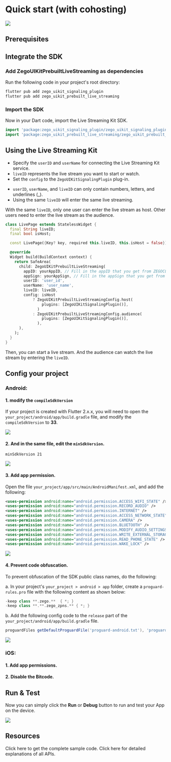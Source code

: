 
# Quick start (with cohosting)

<Frame width="auto" height="auto" caption="">
  <img src="https://storage.zego.im/sdk-doc/Pics/ZegoUIKit/Flutter/live_with_cohosting2.gif" />
</Frame>

## Prerequisites

<UIKitInvitationPrerequisitesZIMSignaling/>

## Integrate the SDK

### Add ZegoUIKitPrebuiltLiveStreaming as dependencies

Run the following code in your project's root directory: 

```dart
flutter pub add zego_uikit_signaling_plugin
flutter pub add zego_uikit_prebuilt_live_streaming
```

### Import the SDK

Now in your Dart code, import the Live Streaming Kit SDK.

```dart
import 'package:zego_uikit_signaling_plugin/zego_uikit_signaling_plugin.dart';
import 'package:zego_uikit_prebuilt_live_streaming/zego_uikit_prebuilt_live_streaming';
```


## Using the Live Streaming Kit

- Specify the `userID` and `userName` for connecting the Live Streaming Kit service. 
- `liveID` represents the live stream you want to start or watch.
- Set the `config` to the `ZegoUIKitSignalingPlugin` plug-in.

<Note title="Note">

- `userID`, `userName`, and `liveID` can only contain numbers, letters, and underlines (_). 
- Using the same `liveID` will enter the same live streaming.
</Note>


<Warning title="Warning">

With the same `liveID`, only one user can enter the live stream as host. Other users need to enter the live stream as the audience.
</Warning>


```dart
class LivePage extends StatelessWidget {
  final String liveID;
  final bool isHost;

  const LivePage({Key? key, required this.liveID, this.isHost = false}) : super(key: key);

  @override
  Widget build(BuildContext context) {
    return SafeArea(
      child: ZegoUIKitPrebuiltLiveStreaming(
        appID: yourAppID, // Fill in the appID that you get from ZEGOCLOUD Admin Console.
        appSign: yourAppSign, // Fill in the appSign that you get from ZEGOCLOUD Admin Console.
        userID: 'user_id',
        userName: 'user_name',
        liveID: liveID,
        config: isHost
            ? ZegoUIKitPrebuiltLiveStreamingConfig.host(
                plugins: [ZegoUIKitSignalingPlugin()],
              )
            : ZegoUIKitPrebuiltLiveStreamingConfig.audience(
                plugins: [ZegoUIKitSignalingPlugin()],
              ),
      ),
    );
  }
}
```

Then, you can start a live stream. And the audience can watch the live stream by entering the `liveID`.




## Config your project

### Android:

#### 1. modify the `compileSdkVersion`

If your project is created with Flutter 2.x.x, you will need to open the `your_project/android/app/build.gradle` file, and modify the `compileSdkVersion` to **33**.


<Frame width="auto" height="auto" caption="">
  <img src="https://storage.zego.im/sdk-doc/Pics/ZegoUIKit/Flutter/compile_sdk_version.png" />
</Frame>

#### 2. And in the same file, edit the `minSdkVersion`.

```
minSdkVersion 21
```

<Frame width="auto" height="auto" caption="">
  <img src="https://storage.zego.im/sdk-doc/Pics/ZegoUIKit/Flutter/android_min_sdk_21.png" />
</Frame>

#### 3. Add app permission.
Open the file `your_project/app/src/main/AndroidManifest.xml`, and add the following:

   ```xml
   <uses-permission android:name="android.permission.ACCESS_WIFI_STATE" />
   <uses-permission android:name="android.permission.RECORD_AUDIO" />
   <uses-permission android:name="android.permission.INTERNET" />
   <uses-permission android:name="android.permission.ACCESS_NETWORK_STATE" />
   <uses-permission android:name="android.permission.CAMERA" />
   <uses-permission android:name="android.permission.BLUETOOTH" />
   <uses-permission android:name="android.permission.MODIFY_AUDIO_SETTINGS" />
   <uses-permission android:name="android.permission.WRITE_EXTERNAL_STORAGE" />
   <uses-permission android:name="android.permission.READ_PHONE_STATE" />
   <uses-permission android:name="android.permission.WAKE_LOCK" />
   ```
<Frame width="auto" height="auto" caption="">
  <img src="https://storage.zego.im/sdk-doc/Pics/ZegoUIKit/Flutter/live/permission_android.png" />
</Frame>

#### 4. Prevent code obfuscation.

To prevent obfuscation of the SDK public class names, do the following:

a. In your project's `your_project > android > app` folder, create a `proguard-rules.pro` file with the following content as shown below:

```gradle
-keep class **.zego.**  { *; }
-keep class **.**.zego_zpns.** { *; }
```

b. Add the following config code to the `release` part of the `your_project/android/app/build.gradle` file.

```gradle
proguardFiles getDefaultProguardFile('proguard-android.txt'), 'proguard-rules.pro'
```

<Frame width="auto" height="auto" caption="">
  <img src="https://storage.zego.im/sdk-doc/Pics/ZegoUIKit/Flutter/android_class_confusion_zpns.png" />
</Frame>



### iOS:

#### 1. Add app permissions.

<UIKITIOSPERMISSIONCONFIG/>


#### 2. Disable the Bitcode.

<UIKITIOSDISABLEBITCODE/>

##  Run & Test

Now you can simply click the **Run** or **Debug** button to run and test your App on the device.

<Frame width="auto" height="auto" caption="">
  <img src="https://storage.zego.im/sdk-doc/Pics/ZegoUIKit/Flutter/run_flutter_project.jpg" />
</Frame>


## Resources

<CardGroup cols={2}>
  <Card title="Sample code" href="https://github.com/ZEGOCLOUD/zego_uikit_prebuilt_live_streaming_example_flutter" target="_blank">
    Click here to get the complete sample code.
  </Card>
  <Card title="API reference" href="https://pub.dev/documentation/zego_uikit_prebuilt_live_streaming/latest/zego_uikit_prebuilt_live_streaming/zego_uikit_prebuilt_live_streaming-library.html" target="_blank">
    Click here for detailed explanations of all APIs.
  </Card>
</CardGroup>
